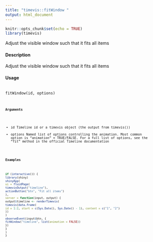 ```yaml
---
title: "timevis::fitWindow "
output: html_document
---
```


```r
knitr::opts_chunk$set(echo = TRUE)
library(timevis)
```

Adjust the visible window such that it fits all items

#### Description

Adjust the visible window such that it fits all items

#### Usage
<pre><code>
fitWindow(id, options)
<code></pre>

#### Arguments

* id Timeline id or a timevis object (the output from timevis())
* options Named list of options controlling the animation. Most common option is "animation" = TRUE/FALSE.
For a full list of options, see the "fit" method in the official Timeline documentation

#### Examples
```r

if (interactive()) {
library(shiny)
shinyApp(
ui = fluidPage(
timevisOutput("timeline"),
actionButton("btn", "Fit all items")
),
server = function(input, output) {
output$timeline <- renderTimevis(
timevis(data.frame(
id = 1:2, start = c(Sys.Date(), Sys.Date() - 1), content = c("1", "2")
))
)
observeEvent(input$btn, {
fitWindow("timeline", list(animation = FALSE))
})
}
)
}
```
